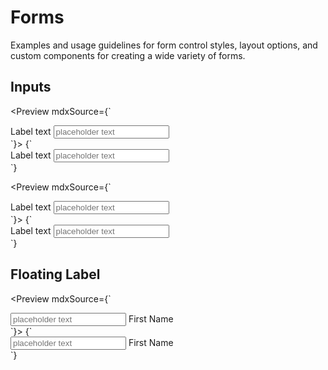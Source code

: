 
<Meta title="Components/Forms" />

# Forms

Examples and usage guidelines for form control styles, layout options, and custom components for creating a wide variety of forms.

## Inputs

<Preview mdxSource={`
  <div class="form-group">
    <label for="input-2" class="visually-hidden">Label text</label>
    <input id="input-2" type="text" class="form-control" placeholder="placeholder text">
  </div>
`}>
  <Story name="Text Input" height="100px">
    {`
      <div class="form-group">
        <label for="input-1" class="visually-hidden">Label text</label>
        <input id="input-1" type="text" class="form-control" placeholder="placeholder text">
      </div>
    `}
  </Story>
</Preview>

<Preview mdxSource={`
  <div class="form-group">
    <label for="input-1" class="visually-hidden">Label text</label>
    <input id="input-1" type="number" class="form-control" placeholder="placeholder text">
  </div>
`}>
  <Story name="Number Input" height="100px">
    {`
      <div class="form-group">
        <label for="input-1" class="visually-hidden">Label text</label>
        <input id="input-1" type="number" class="form-control" placeholder="placeholder text">
      </div>
    `}
  </Story>
</Preview>

## Floating Label

<Preview mdxSource={`
  <div class="form-group">
    <div class="floating-label">
      <input id="input-4" class="floating-label__input form-control" type="text" placeholder="placeholder text">
      <label for="input-4" class="floating-label__label">First Name</label>
    </div>
  </div>
`}>
  <Story name="Input w/ Floating Label" height="100px">
    {`
      <div class="form-group">
        <div class="floating-label">
          <input id="input-4" class="floating-label__input form-control" type="text" placeholder="placeholder text">
          <label for="input-4" class="floating-label__label">First Name</label>
        </div>
      </div>
    `}
  </Story>
</Preview>
